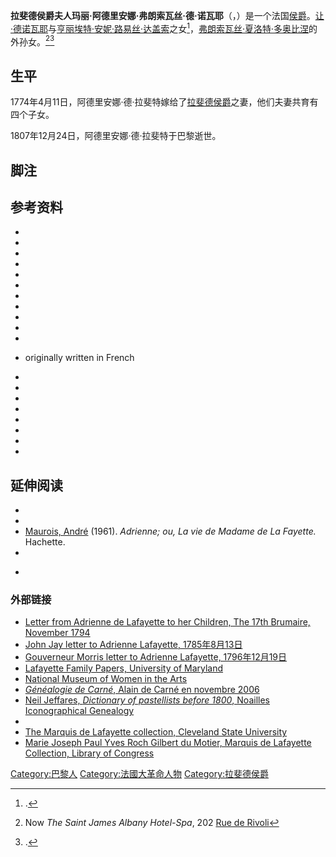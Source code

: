 {{Infobox peer
| name = 阿德里安娜·德诺瓦耶
| title = ''[[拉斐特家族|拉斐特侯爵夫人]]''
| image = File:Marie Adrienne Francoise de Noailles, French School 18th century copy.jpg
| caption = 
| birth_date = {{birth date|1759|11|02|df=y}}
| birth_place = [[法蘭西王國|法国]][[巴黎|巴黎]]
| death_date = {{death date and age|1807|12|24|1759|11|02|df=y}}
| death_place = [[法兰西第一帝国|法国]][[巴黎|巴黎]]
| father = [[让·德诺瓦耶|让·德诺瓦耶]]
| mother = [[亨丽埃特·安妮·路易丝·达盖索|亨丽埃特·安妮·路易丝·达盖索]]
| spouse = {{marriage|[[拉斐德侯爵|拉斐德侯爵]]|1774年4月11日}}
| issue = 亨丽埃特·迪莫捷<br>Anastasie·Louise·Pauline du Motier<br>Georges Washington Louis Gilbert du Motier<br>Marie Antoinette Virginie du Motier
| religion = [[天主教会|天主教]]
}}
'''拉斐德侯爵夫人玛丽·阿德里安娜·弗朗索瓦丝·德·诺瓦耶'''（{{lang-fr|'''Marie Adrienne Françoise de Noailles'''，'''marquise de La Fayette'''}}，{{bd|1759年|11月2日|1807年|12月24日|catIdx=La Fayette}}）是一个法国[[侯爵|侯爵]]。[[让·德诺瓦耶|让·德诺瓦耶]]与[[亨丽埃特·安妮·路易丝·达盖索|亨丽埃特·安妮·路易丝·达盖索]]之女<ref>{{harvnb|Guilhou|1918|p=11}}.</ref>，[[弗朗索瓦丝·夏洛特·多奥比涅|弗朗索瓦丝·夏洛特·多奥比涅]]的外孙女。<ref>Now ''The Saint James Albany Hotel-Spa'', 202 [[Rue_de_Rivoli|Rue de Rivoli]]</ref><ref>{{harvnb|Unger|2002|p=22}}.</ref>
==生平==
1774年4月11日，阿德里安娜·德·拉斐特嫁给了[[拉斐德侯爵|拉斐德侯爵]]之妻，他们夫妻共育有四个子女。

1807年12月24日，阿德里安娜·德·拉斐特于巴黎逝世。

==脚注==
{{reflist|colwidth=30em}}

== 参考资料 ==
*{{cite journal |last=Baker |first=James Wesley |year=1977 |url=http://www.americanheritage.com/content/imprisonment-lafayette |volume=28 |issue=4 |title=The Imprisonment of Lafayette |journal=American Heritage |pages=1–4 |ref=harv |access-date=2020-09-28 |archive-date=2017-07-17 |archive-url=https://web.archive.org/web/20170717211317/http://www.americanheritage.com/content/imprisonment-lafayette |dead-url=no }}
*{{cite web |last=Burton |first=June K. |date=2001-01-26 |url=http://www.clevelandmemory.org/Lafayette/documents/pdf/burton.pdf |title=Two "Better Halves" in the Worst of Times – Adrienne Noailles Lafayette (1759–1807) and Fanny Burney d'Arblay (1752–1840) as Medical and Surgical Patients under the First Empire |ref=harv |accessdate=2020-09-28 |archive-url=https://web.archive.org/web/20160313064953/http://www.clevelandmemory.org/lafayette/documents/pdf/burton.pdf |archive-date=2016-03-13 |dead-url=yes }}
*{{cite book |last=Chaffanjon |first=Arnaud |authorlink=Arnaud Chaffanjon |year=1976 |title=La Fayette et sa descendance |publisher=Berger Levraud}}
*{{cite EB1911 |wstitle=La Fayette, Marie Joseph Paul Yves Roch Gilbert du Motier, Marquis de |volume=16 |pages=65–67 |ref=harv}}
*{{cite book |last=Cloquet |first=Jules Hippolite |year=1835 |title=Recollections of the Private Life of General Lafayette: Embellished with Numerous Engravings as in the Original Paris Edition |publisher=Baldwin |page=[https://books.google.com/books?id=wBEMuUf5pIMC&pg=PA227 227] |ref=harv}}
*{{cite book |last=Crawford |first=Mary MacDermot |year=1907 |title=Madame de Lafayette and Her Family|url= |publisher=J. Pot & Company |pages=[https://archive.org/details/madamedelafayet00crawgoog 11], 165–166 |ref=harv}}
*{{cite book |last=Crawford |first=Mary MacDermot |year=1908 |title=The Wife of Lafayette |publisher=E. Nash |page=[https://books.google.com/books?id=qExBAAAAIAAJ&pg=PA297 297] |ref=harv}}
*{{cite book |last=Griffith |first=Thomas Waters |year=1898 |title=My Scrap-book of the French Revolution |editor-last=Latimer |editor-first=Elizabeth Wormeley |url=https://archive.org/details/myscrapbookfren00grifgoog  |publisher=A. C. McClurg |pages=[https://archive.org/details/myscrapbookfren00grifgoog/page/n500 393] |ref=harv}}
*{{Cite book |last=Guilhou |first=Marquerite |year=1918 |title=Life of Adrienne D'Ayen: Marquise de La Fayette |publisher=R. F. Seymour |ref=harv |url=https://archive.org/details/lifeadrienneday01guilgoog  |quote=Adrienne de La Fayette. }}
*{{Cite book |last=Kaminsky |first=John |year=2005 |title=A Necessary Evil?: Slavery and the Debate of the Constitution |publisher=Rowman & Littlefield |isbn=0-945612-33-8 |ref=harv |url=https://books.google.com/?id=t3SDQgfxsCIC&dq=Lafayette+emancipation+of+slaves+Washington}}
*{{cite book |last=Lamb |first=Martha |last2=Pond|first2=Nathan Gillett |year=1881 |editor1-last=Stevens |editor1-first=John Austin |editor2-last=DeCosta |editor2-first=Benjamin Franklin |editor3-last=Johnston |editor3-first=Henry Phelps |title=The Magazine of American History with Notes and Queries |publisher=A. S. Barnes. |page=[https://books.google.com/books?id=NyMDAAAAMAAJ&pg=PA353 353]–357 |ref=harv}}
*{{cite book |last=Maurois |first=André |year=1961 |title=Adrienne: The Life of the Marquise de La Fayette  |url=https://archive.org/details/adrienne0000unse |registration=yes |translator-last=Hopkins |translator-first=Gerard |ref=harv}} originally written in French
*{{cite book |last=Miller |first=Melanie Randolph |title=Envoy to the Terror |ref={{sfnRef|Miller, Envoy}} }}{{full citation needed|date=2016-12}}
*{{Cite book|last=Morris |first=Gouverneur |last2=Morris |first2=Anne Cary |year=1888b  |title=The Diary and Letters of Gouverneur Morris |publisher= C. Scribner's Sons  |volume=II |url=https://books.google.com/?id=a8H4WNGMXnQC&dq=gouvenour+morris+diary&printsec=frontcover#PRA1-PA64,M1 |ref=harv}}
* {{cite book |last=Nelson  |first=Paul David  |year=2005 |title=Francis Rawdon-Hastings, Marquess of Hastings: Soldier, Peer of the Realm, Governor-General of India|publisher=Fairleigh Dickinson University Press|isbn=978-0-8386-4071-5 |page=[https://books.google.co.uk/books?id=zYkVSL_x0BAC&lpg=PA55 55] |ref=harv}}
*{{cite book |last=Roberts |first=Cokie |year=2008 |title=Ladies of Liberty |publisher=William Morrow |isbn=978-0-06-078234-4 |page=[https://archive.org/details/ladiesoflibertyw0000robe/page/327 327] |ref=harv |registration=yes |url=https://archive.org/details/ladiesoflibertyw0000robe/page/327 }}
*{{cite book |last=Senior |first=Nassau William |year=1880 |title=Conversations with Distinguished Persons During the Second Empire |page=[https://archive.org/details/conversationswi01senigoog/page/n63 21] |ref=harv}}
*{{Cite book |last=Sichel |first=Edith Helen |year=1900 |title=The Household of the Lafayettes  |publisher=A. Constable |page=[https://archive.org/details/householdlafaye00sichgoog/page/n85 71]|ref=harv}}
*{{cite web | title=Portraits / His friends: Francisque de Corcelle | website=Alexis de Tocqueville 1805 | date=2005-10-15 | url=http://www.tocqueville.culture.fr/en/portraits/p_amis-corcelle.html | ref={{sfnref|Alexis de Tocqueville 1805|2005}} | accessdate=2020-09-28 | archive-date=2016-03-03 | archive-url=https://web.archive.org/web/20160303174846/http://www.tocqueville.culture.fr/en/portraits/p_amis-corcelle.html | dead-url=no }}
*{{Cite book |last=Unger |first=Harlow Giles |year=2002 |title=Lafayette |publisher= John Wiley & Sons |isbn= 0-471-39432-7 |ref=harv}}
==延伸阅读==
*{{cite book |last=Gottschlk |first=Louis |date=2007 |title=Lafayette Comes to America |publisher=Read Books |isbn=978-1-4067-2793-7 |pages=[https://books.google.com/books?id=xYUQ-Rpt284C&pg=PA27 27]}}
*{{cite book |last=Lane |first=Jason |title=General and Madame de Lafayette: Partners in Liberty's Cause in the American and French Revolutions |publisher=Taylor Trade Publishing |year=2003}}	
*[[André_Maurois|Maurois, André]] (1961). ''Adrienne; ou, La vie de Madame de La Fayette.'' Hachette. 
*{{Cite book |last=Morris |first=Gouverneur |last2=Morris |first2=Anne Cary |title=The Diary and Letters of Gouverneur Morris |publisher=C. Scribner's Sons |year=1888 |volume=I |url=https://archive.org/stream/diarylettersmorris01morrrich/diarylettersmorris01morrrich_djvu.txt|isbn=|location=|pages=}}
 
*{{cite news |url=http://www.time.com/time/magazine/article/0,9171,872507,00.html |title=Books: An 18th Century Marriage |newspaper=Time |date=1961-05-26 |ref=harv |accessdate=2020-09-28 |archive-date=2013-07-21 |archive-url=https://web.archive.org/web/20130721200342/http://www.time.com/time/magazine/article/0,9171,872507,00.html |dead-url=yes }}
===外部链接===

* [https://web.archive.org/web/20170124112851/http://www.clevelandmemory.org/lafayette/documents/doc2.shtml Letter from Adrienne de Lafayette to her Children, The 17th Brumaire, November 1794]
* [http://www.familytales.org/dbDisplay.php?id=ltr_joj4084&city=new%20york John Jay letter to Adrienne Lafayette, 1785年8月13日] {{Wayback|url=http://www.familytales.org/dbDisplay.php?id=ltr_joj4084&city=new%20york |date=20120216084647 }}
* [http://www.familytales.org/dbDisplay.php?id=ltr_gom4524 Gouverneur Morris letter to Adrienne Lafayette, 1796年12月19日] {{Wayback|url=http://www.familytales.org/dbDisplay.php?id=ltr_gom4524 |date=20130617020857 }}
* [http://hdl.handle.net/1903.1/1246 Lafayette Family Papers, University of Maryland]
* [http://www.nmwa.org/Collection/detail.asp?WorkID=4967 National Museum of Women in the Arts] {{Wayback|url=http://www.nmwa.org/Collection/detail.asp?WorkID=4967 |date=20120301220456 }}
*[https://web.archive.org/web/20110720220953/http://a.decarne.free.fr/gencar/dat131.htm#4#4 ''Généalogie de Carné'', Alain de Carné en novembre 2006]
*[http://www.pastellists.com/Genealogies/Noailles.pdf Neil Jeffares, ''Dictionary of pastellists before 1800'', Noailles Iconographical Genealogy] {{Wayback|url=http://www.pastellists.com/Genealogies/Noailles.pdf |date=20200727120124 }}
* {{Find a Grave|12132100}}
*[https://web.archive.org/web/20150910023129/http://www.clevelandmemory.org/lafayette/index.shtml The Marquis de Lafayette collection, Cleveland State University]
*[http://lcweb2.loc.gov/cgi-bin/faidfrquery/r?faid/faidfr:@field(DOCID+ms997004000) Marie Joseph Paul Yves Roch Gilbert du Motier, Marquis de Lafayette Collection, Library of Congress] {{Wayback|url=http://lcweb2.loc.gov/cgi-bin/faidfrquery/r?faid%2Ffaidfr%3A%40field%28DOCID+ms997004000%29 |date=20181003194320 }}

[[Category:巴黎人|Category:巴黎人]]
[[Category:法國大革命人物|Category:法國大革命人物]]
[[Category:拉斐德侯爵|Category:拉斐德侯爵]]